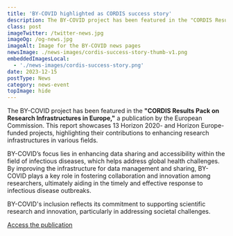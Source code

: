 ```yaml
---
title: 'BY-COVID highlighted as CORDIS success story'
description: The BY-COVID project has been featured in the "CORDIS Results Pack on Research Infrastructures in Europe," a publication by the European Commission.
class: post
imageTwitter: /twitter-news.jpg
imageOg: /og-news.jpg
imageAlt: Image for the BY-COVID news pages
newsImage: ./news-images/cordis-success-story-thumb-v1.png
embeddedImagesLocal:
  - './news-images/cordis-success-story.png'
date: 2023-12-15
postType: News
category: news-event
topImage: hide
---
```



<GatsbyImage alt='BY-COVID highlighted as CORDIS success story' image={getImage(props.localImages[0])} />

The BY-COVID project has been featured in the <strong>"CORDIS Results Pack on Research Infrastructures in Europe,"</strong> a publication by the European Commission. This report showcases 13 Horizon 2020- and Horizon Europe-funded projects, highlighting their contributions to enhancing research infrastructures in various fields. 

BY-COVID’s focus lies in enhancing data sharing and accessibility within the field of infectious diseases, which helps address global health challenges. By improving the infrastructure for data management and sharing, BY-COVID plays a key role in fostering collaboration and innovation among researchers, ultimately aiding in the timely and effective response to infectious disease outbreaks.

BY-COVID's inclusion reflects its commitment to supporting scientific research and innovation, particularly in addressing societal challenges. 

[Access the publication](https://op.europa.eu/en/publication-detail/-/publication/1896a69c-9000-11ee-8aa6-01aa75ed71a1/language-en/format-PDF/source-297833306)



